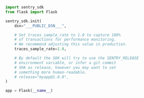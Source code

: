 <SignInNote />

```python
import sentry_sdk
from flask import Flask

sentry_sdk.init(
    dsn="___PUBLIC_DSN___",

    # Set traces_sample_rate to 1.0 to capture 100%
    # of transactions for performance monitoring.
    # We recommend adjusting this value in production.
    traces_sample_rate=1.0,

    # By default the SDK will try to use the SENTRY_RELEASE
    # environment variable, or infer a git commit
    # SHA as release, however you may want to set
    # something more human-readable.
    # release="myapp@1.0.0",
)

app = Flask(__name__)
```
